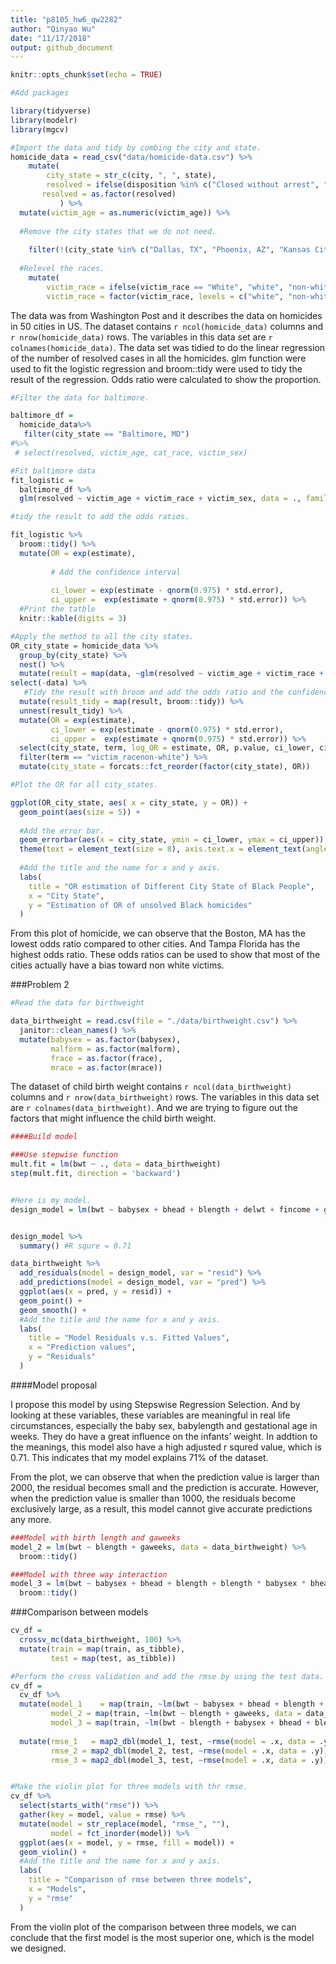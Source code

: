 ```yaml
---
title: "p8105_hw6_qw2282"
author: "Qinyao Wu"
date: "11/17/2018"
output: github_document
---
```


```r
knitr::opts_chunk$set(echo = TRUE)

#Add packages

library(tidyverse)
library(modelr)
library(mgcv)

```


```r
#Import the data and tidy by combing the city and state. 
homicide_data = read_csv("data/homicide-data.csv") %>% 
    mutate(
        city_state = str_c(city, ", ", state),
        resolved = ifelse(disposition %in% c("Closed without arrest", "Open/No arrest"), 0, 1),
       resolved = as.factor(resolved)
           ) %>% 
  mutate(victim_age = as.numeric(victim_age)) %>% 
  
  #Remove the city states that we do not need. 
  
    filter(!(city_state %in% c("Dallas, TX", "Phoenix, AZ", "Kansas City, MO", "Tulsa, AL"))) %>% 
  
  #Relevel the races. 
    mutate(
        victim_race = ifelse(victim_race == "White", "white", "non-white"),
        victim_race = factor(victim_race, levels = c("white", "non-white")))

```

The data was from Washington Post and it describes the data on homicides in 50 cities in US. The dataset contains `r ncol(homicide_data)` columns and `r nrow(homicide_data)` rows. The variables in this data set are `r colnames(homicide_data)`. The data set was tidied to do the linear regression of the number of resolved cases in all the homicides. glm function were used to fit the logistic regression and broom::tidy were used to tidy the result of the regression. Odds ratio were calculated to show the proportion. 


```r
#Filter the data for baltimore. 

baltimore_df = 
  homicide_data%>% 
   filter(city_state == "Baltimore, MD") 
#%>% 
 # select(resolved, victim_age, cat_race, victim_sex) 

#Fit baltimore data
fit_logistic = 
  baltimore_df %>% 
  glm(resolved ~ victim_age + victim_race + victim_sex, data = ., family = binomial()) 

#tidy the result to add the odds ratios.

fit_logistic %>% 
  broom::tidy() %>% 
  mutate(OR = exp(estimate), 
         
         # Add the confidence interval
         
         ci_lower = exp(estimate - qnorm(0.975) * std.error),
         ci_upper =  exp(estimate + qnorm(0.975) * std.error)) %>% 
  #Print the tatble
  knitr::kable(digits = 3)

```


```r
#Apply the method to all the city states. 
OR_city_state = homicide_data %>% 
  group_by(city_state) %>% 
  nest() %>% 
  mutate(result = map(data, ~glm(resolved ~ victim_age + victim_race + victim_sex, data = .x, family = binomial()))) %>%
select(-data) %>%
   #Tidy the result with broom and add the odds ratio and the confidence interval. 
  mutate(result_tidy = map(result, broom::tidy)) %>%
  unnest(result_tidy) %>% 
  mutate(OR = exp(estimate), 
         ci_lower = exp(estimate - qnorm(0.975) * std.error),
         ci_upper =  exp(estimate + qnorm(0.975) * std.error)) %>%
  select(city_state, term, log_OR = estimate, OR, p.value, ci_lower, ci_upper) %>% 
  filter(term == "victim_racenon-white") %>% 
  mutate(city_state = forcats::fct_reorder(factor(city_state), OR)) 

#Plot the OR for all city_states. 

ggplot(OR_city_state, aes( x = city_state, y = OR)) +
  geom_point(aes(size = 5)) +
  
  #Add the error bar. 
  geom_errorbar(aes(x = city_state, ymin = ci_lower, ymax = ci_upper)) +
  theme(text = element_text(size = 8), axis.text.x = element_text(angle = 60, hjust = 1)) + 
  
  #Add the title and the name for x and y axis. 
  labs(
    title = "OR estimation of Different City State of Black People",
    x = "City State",
    y = "Estimation of OR of unsolved Black homicides"
  )
```

From this plot of homicide, we can observe that the Boston, MA has the lowest odds ratio compared to other cities. And Tampa Florida has the highest odds ratio. These odds ratios can be used to show that most of the cities actually have a bias toward non white victims. 

###Problem 2

```r
#Read the data for birthweight

data_birthweight = read.csv(file = "./data/birthweight.csv") %>% 
  janitor::clean_names() %>% 
  mutate(babysex = as.factor(babysex),
         malform = as.factor(malform),
         frace = as.factor(frace),
         mrace = as.factor(mrace))


```

The dataset of child birth weight contains `r ncol(data_birthweight)` columns and `r nrow(data_birthweight)` rows. The variables in this data set are `r colnames(data_birthweight)`. And we are trying to figure out the factors that might influence the child birth weight. 


```r
####Build model

###Use stepwise function
mult.fit = lm(bwt ~ ., data = data_birthweight)
step(mult.fit, direction = 'backward')


#Here is my model. 
design_model = lm(bwt ~ babysex + bhead + blength + delwt + fincome + gaweeks + mheight + mrace + parity + ppwt + smoken, data = data_birthweight) 


design_model %>% 
  summary() #R squre = 0.71

data_birthweight %>% 
  add_residuals(model = design_model, var = "resid") %>% 
  add_predictions(model = design_model, var = "pred") %>% 
  ggplot(aes(x = pred, y = resid)) + 
  geom_point() +
  geom_smooth() + 
  #Add the title and the name for x and y axis. 
  labs(
    title = "Model Residuals v.s. Fitted Values",
    x = "Prediction values",
    y = "Residuals"
  )

```



####Model proposal

I propose this model by using Stepswise Regression Selection. And by looking at these variables, these variables are meaningful in real life circumstances, especially the baby sex, babylength and gestational age in weeks. They do have a great influence on the infants' weight. In addtion to the meanings, this model also have a high adjusted r squred value, which is 0.71. This indicates that my model explains 71% of the dataset. 

From the plot, we can observe that when the prediction value is larger than 2000, the residual becomes small and the prediction is accurate. However, when the prediction value is smaller than 1000, the residuals become exclusively large, as a result, this model cannot give accurate predictions any more. 


```r
###Model with birth length and gaweeks
model_2 = lm(bwt ~ blength + gaweeks, data = data_birthweight) %>% 
  broom::tidy()

###Model with three way interaction
model_3 = lm(bwt ~ babysex + bhead + blength + blength * babysex * bhead, data = data_birthweight) %>% 
  broom::tidy()

```


###Comparison between models

```r
cv_df = 
  crossv_mc(data_birthweight, 100) %>% 
  mutate(train = map(train, as_tibble),
         test = map(test, as_tibble))

#Perform the cross validation and add the rmse by using the test data. 
cv_df = 
  cv_df %>% 
  mutate(model_1    = map(train, ~lm(bwt ~ babysex + bhead + blength + delwt + fincome + gaweeks + mheight + mrace + parity + ppwt + smoken, data = data_birthweight)),
         model_2 = map(train, ~lm(bwt ~ blength + gaweeks, data = data_birthweight)),
         model_3 = map(train, ~lm(bwt ~ blength + babysex + bhead + blength * babysex * bhead, data = data_birthweight))) %>% 
  
  mutate(rmse_1   = map2_dbl(model_1, test, ~rmse(model = .x, data = .y)),
         rmse_2 = map2_dbl(model_2, test, ~rmse(model = .x, data = .y)),
         rmse_3 = map2_dbl(model_3, test, ~rmse(model = .x, data = .y)))


#Make the violin plot for three models with thr rmse. 
cv_df %>% 
  select(starts_with("rmse")) %>% 
  gather(key = model, value = rmse) %>% 
  mutate(model = str_replace(model, "rmse_", ""),
         model = fct_inorder(model)) %>% 
  ggplot(aes(x = model, y = rmse, fill = model)) + 
  geom_violin() + 
  #Add the title and the name for x and y axis. 
  labs(
    title = "Comparison of rmse between three models",
    x = "Models",
    y = "rmse"
  )

```

From the violin plot of the comparison between three models, we can conclude that the first model is the most superior one, which is the model we designed. 